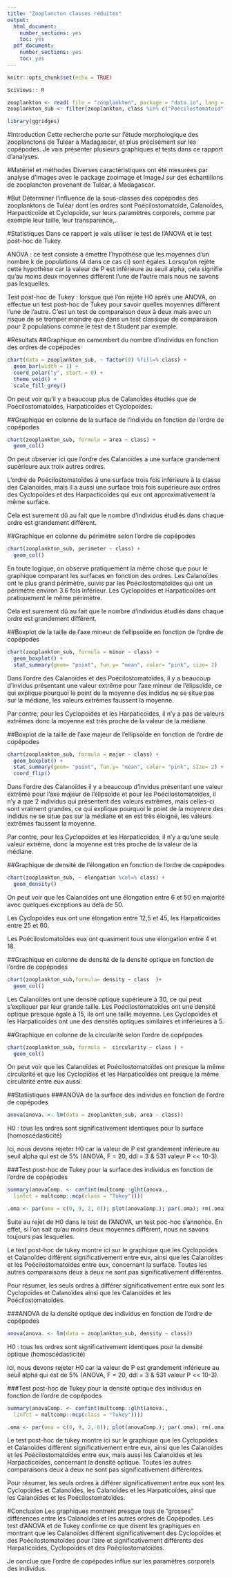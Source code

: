 ---
title: "Zooplancton classes réduites"
output: 
  html_document: 
    number_sections: yes
    toc: yes
  pdf_document: 
    number_sections: yes
    toc: yes
---

```{r Setup, include=FALSE}
knitr::opts_chunk$set(echo = TRUE)
```

```{r}
SciViews:: R
```

```{r}
zooplankton <- read( file = "zooplankton", package = "data.io", lang = "fr")
zooplankton_sub <- filter(zooplankton, class %in% c("Poecilostomatoid", "Calanoid", "Cyclopoid", "Harpacticoid"))
```

```{r}
library(ggridges)
```


#Introduction
Cette recherche porte sur l'étude morphologique des zooplanctons de Tulear à Madagascar, et plus précisément sur les copépodes. Je vais présenter plusieurs graphiques et tests dans ce rapport d'analyses. 

#Matériel et méthodes
Diverses caractéristiques ont été mesurées par analyse d’images avec le package zooimage et ImageJ sur des échantillons de zooplancton provenant de Tuléar, à Madagascar. 

#But 
Déterminer l'influence de la sous-classes des copépodes des zooplanktons de Tuléar dont les ordres sont Poécilostomatoïde, Calanoïdes, Harpacticoïde et Cyclopoïde, sur leurs paramètres corporels, comme par exemple leur taille, leur transparence,.. 

#Statistiques
Dans ce rapport je vais utiliser le test de l'ANOVA et le test post-hoc de Tukey. 

ANOVA : ce test consiste à émettre l'hypothèse que les moyennes d'un nombre k de populations (4 dans ce cas ci) sont égales. Lorsqu'on rejète cette hypothèse car la valeur de P est inférieure au seuil alpha, cela signifie qu'au moins deux moyennes diffèrent l'une de l'autre mais nous ne savons pas lesquelles. 

Test post-hoc de Tukey : lorsque que l'on rejète H0 après une ANOVA, on effectue un test post-hoc de Tukey pour savoir quelles moyennes diffèrent l'une de l'autre. C'est un test de comparaison deux à deux mais avec un risque de se tromper moindre que dans un test classique de comparaison pour 2 populations comme le test de t Student par exemple. 

#Résultats
##Graphique en camembert du nombre d'individus en fonction des ordres de copépodes
```{r}
chart(data = zooplankton_sub, ~ factor(0) %fill=% class) +
  geom_bar(width = 1) + 
  coord_polar("y", start = 0) +
  theme_void() +
  scale_fill_grey()
```

On peut voir qu'il y a beaucoup plus de CalanoÏdes étudiés que de Poécilostomatoïdes, Harpaticoïdes et Cyclopoïdes.

##Graphique en colonne de la surface de l'individu en fonction de l'ordre de copépodes
```{r}
chart(zooplankton_sub, formula = area ~ class) +
  geom_col() 
```

On peut observer ici que l'ordre des Calanoïdes a une surface grandement supérieure aux troix autres ordres. 

L'ordre de Poécilostomatoïdes à une surface trois fois inférieure à la classe des Calanoïdes, mais il a aussi une surface trois fois supérieure aux ordres des Cyclopoïdes et des Harpacticoïdes qui eux ont approximativement la même surface. 

Cela est surement dû au fait que le nombre d'individus étudiés dans chaque ordre est grandement différent. 

##Graphique en colonne du périmètre selon l'ordre de copépodes
```{r }
chart(zooplankton_sub, perimeter ~ class) +
  geom_col()
```

En toute logique, on observe pratiquement la même chose que pour le graphique comparant les surfaces en fonction des ordres. Les Calanoïdes ont le plus grand périmètre, suivis par les Poécilostomatoïdes qui ont un périmètre environ 3.6 fois inférieur. Les Cyclopoïdes et Harpaticoïdes ont pratiquement le même périmètre. 

Cela est surement dû au fait que le nombre d'individus étudiés dans chaque ordre est grandement différent. 

##Boxplot de la taille de l'axe mineur de l'ellipsoïde en fonction de l'ordre de copépodes
```{r}
chart(zooplankton_sub, formula = minor ~ class) + 
  geom_boxplot() +
  stat_summary(geom= "point", fun.y= "mean", color= "pink", size= 2) 
```

Dans l'ordre des Calanoïdes et des Poécilostomatoïdes, il y a beaucoup d'invidus présentant une valeur extrême pour l'axe mineur de l'élipsoïde, ce qui explique pourquoi le point de la moyenne des indidus ne se situe pas sur la médiane, les valeurs extrêmes faussent la moyenne. 

Par contre, pour les Cyclopoïdes et les Harpaticoïdes, il n'y a pas de valeurs extrêmes donc la moyenne est très proche de la valeur de la médiane. 

##Boxplot de la taille de l'axe majeur de l'ellipsoïde en fonction de l'ordre de copépodes
```{r }
chart(zooplankton_sub, formula = major ~ class) + 
  geom_boxplot() +
  stat_summary(geom= "point", fun.y= "mean", color= "pink", size= 2) +
  coord_flip() 
```

Dans l'ordre des Calanoïdes il y a beaucoup d'invidus présentant une valeur extrême pour l'axe majeur de l'élipsoïde et pour les Poécilostomatoïdes, il n'y a que 2 individus qui présentent des valeurs extrêmes, mais celles-ci sont vraiment grandes,  ce qui explique pourquoi le point de la moyenne des indidus ne se situe pas sur la médiane et en est très éloigné, les valeurs extrêmes faussent la moyenne. 

Par contre, pour les Cyclopoïdes et les Harpaticoïdes, il n'y a qu'une  seule valeur extrême, donc la moyenne est très proche de la valeur de la médiane. 

##Graphique de densité de l'élongation en fonction de l'ordre de copépodes
```{r}
chart(zooplankton_sub, ~ elongation %col=% class) + 
  geom_density() 
```

On peut voir que les Calanoïdes ont une élongation entre 6 et 50 en majorité avec quelques exceptions au delà de 50. 

Les Cyclopoïdes eux ont une élongation entre 12,5 et 45, les Harpaticoïdes entre 25 et 60. 

Les Poécilostomatoïdes eux ont quasiment tous une élongation entre 4 et 18. 

##Graphique en colonne de densité de la densité optique en fonction de l'ordre de copépodes
```{r}
chart(zooplankton_sub,formula= density ~ class  )+ 
  geom_col()
```

Les Calanoïdes ont une densité optique supérieure à 30, ce qui peut s'expliquer par leur grande taille. Les Poécilostomatoïdes ont une densité optique presque égale à 15, ils ont une taille moyenne. 
Les Cyclopoïdes et les Harpaticoïdes ont une des densités optiques similaires et inférieures à 5. 

##Graphique en colonne de la circularité selon l'ordre de copépodes
```{r}
chart(zooplankton_sub, formula =  circularity ~ class ) + 
  geom_col()
```

On peut voir que les Calanoïdes et Poécilostomatoïdes ont presque la même circularité et que les Cyclopïdes et les Harpaticoïdes ont presque la même circularité entre eux aussi. 

##Statiistiques
###ANOVA de la surface des individus en fonction de l'ordre de copépodes
```{r }
anova(anova. <- lm(data = zooplankton_sub, area ~ class))
```

H0 : tous les ordres sont significativement identiques pour la surface (homoscédasticité)

Ici, nous devons rejeter H0 car la valeur de P est grandement inférieure au seuil alpha qui est de 5% (ANOVA, F = 20, ddl = 3 & 531 valeur P << 10-3).

###Test post-hoc de Tukey pour la surface des individus en fonction de l'ordre de copépodes
```{r}
summary(anovaComp. <- confint(multcomp::glht(anova.,
  linfct = multcomp::mcp(class = "Tukey"))))
```
```{r}
.oma <- par(oma = c(0, 9, 2, 0)); plot(anovaComp.); par(.oma); rm(.oma)
```

Suite au rejet de H0 dans le test de l'ANOVA, un test poc-hoc s'annonce. En effet, si l'on sait qu'au moins deux moyennes diffèrent, nous ne savons toujours pas lesquelles. 

Le test post-hoc de tukey montre ici sur le graphique que les Cyclopoïdes et Calanoïdes diffèrent significativement entre eux, ainsi que les Calanoïdes et les Poécilostomatoïdes entre eux, concernant la surface. Toutes les autres comparaisons deux à deux ne sont pas significativement différentes. 

Pour résumer, les seuls ordres à différer significativement entre eux sont les  Cyclopoïdes et Calanoïdes ainsi que les Calanoïdes et les Poécilostomatoïdes. 

###ANOVA de la densité optique des individus en fonction de l'ordre de copépodes
```{r }
anova(anova. <- lm(data = zooplankton_sub, density ~ class))
```


H0 : tous les ordres sont significativement identiques pour la densité optique (homoscédasticité)

Ici, nous devons rejeter H0 car la valeur de P est grandement inférieure au seuil alpha qui est de 5% (ANOVA, F = 20, ddl = 3 & 531 valeur P << 10-3).

###Test post-hoc de Tukey pour la densité optique des individus en fonction de l'ordre de copépodes
```{r}
summary(anovaComp. <- confint(multcomp::glht(anova.,
  linfct = multcomp::mcp(class = "Tukey"))))
```
```{r}
.oma <- par(oma = c(0, 9, 2, 0)); plot(anovaComp.); par(.oma); rm(.oma)
```

Le test post-hoc de tukey montre ici sur le graphique que les Cyclopoïdes et Calanoïdes diffèrent significativement entre eux, ainsi que les Calanoïdes et les Poécilostomatoïdes entre eux, mais aussi les Calanoïdes et les Harpacticoïdes, concernant la densité optique. Toutes les autres comparaisons deux à deux ne sont pas significativement différentes. 

Pour résumer, les seuls ordres à différer significativement entre eux sont les  Cyclopoïdes et Calanoïdes, les Calanoïdes et les Harpaticoïdes, ainsi que les Calanoïdes et les Poécilostomatoïdes. 

#Conclusion
Les graphiques montrent presque tous de "grosses" différences entre les Calanoïdes et les autres ordres de Copépodes. Les test d'ANOVA et de Tukey confirme ce que disent les graphiques en montrant que les Calanoïdes diffèrent significativement des Cyclopoïdes et des Poécilostomatoïdes pour l'aire et significativement différents des Harpaticoïdes, Cyclopoïdes et des Poécilostomatoïdes. 

Je conclue que l'ordre de copépodes influe sur les paramètres corporels des individus. 
